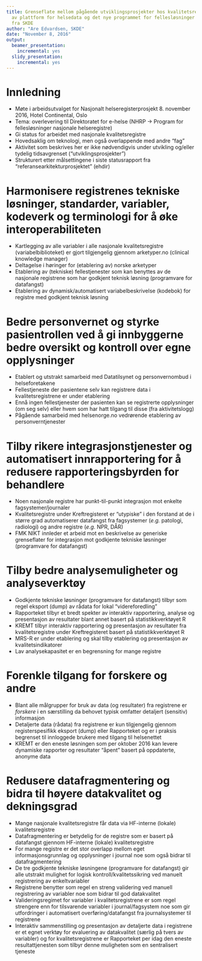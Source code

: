 ```yaml
---
title: Grenseflate mellom pågående utviklingsprosjekter hos kvalitetsregistrene, utvikling
  av plattform for helsedata og det nye programmet for fellesløsninger -- innspill
  fra SKDE
author: "Are Edvardsen, SKDE"
date: "November 8, 2016"
output:
  beamer_presentation:
    incremental: yes
  slidy_presentation:
    incremental: yes
---
```


# Innledning

- Møte i arbeidsutvalget for Nasjonalt helseregisterprosjekt 8. november 2016, Hotel Continental, Oslo
- Tema: overlevering til Direktoratet for e-helse (NHRP -> Program for fellesløsninger nasjonale helseregistre)
- Gi status for arbeidet med nasjonale kvalitetsregistre
- Hovedsaklig om teknologi, men også overlappende med andre "fag"
- Aktivitet som beskrives her er ikke nødvendigvis under utvikling og/eller tydelig tidsavgrenset ("utviklingsprosjekter")
- Strukturert etter målsettingene i siste statusrapport fra "referansearkitekturprosjektet" (ehdir)


# Harmonisere registrenes tekniske løsninger, standarder, variabler, kodeverk og terminologi for å øke interoperabiliteten

- Kartlegging av alle variabler i alle nasjonale kvalitetsregistre (variabelbiblioteket) er gjort tilgjengelig gjennom arketyper.no (clinical knowledge manager)
- Deltagelse i høringer for (etablering av) norske arketyper
- Etablering av (tekniske) fellestjenester som kan benyttes av de nasjonale registrene som har godkjent teknisk løsning (programvare for datafangst)
- Etablering av dynamisk/automatisert variabelbeskrivelse (kodebok) for registre med godkjent teknisk løsning


# Bedre personvernet og styrke pasientrollen ved å gi innbyggerne bedre oversikt og kontroll over egne opplysninger

- Etablert og utstrakt samarbeid med Datatilsynet og personvernombud i helseforetakene
- Fellestjeneste der pasientene selv kan registrere data i kvalitetsregistrene er under etablering
- Ennå ingen fellestjenester der pasienten kan se registrerte opplysninger (om seg selv) eller hvem som har hatt tilgang til disse (fra aktivitetslogg)
- Pågående samarbeid med helsenorge.no vedrørende etablering av personverntjenester


# Tilby rikere integrasjonstjenester og automatisert innrapportering for å redusere rapporteringsbyrden for behandlere

- Noen nasjonale registre har punkt-til-punkt integrasjon mot enkelte fagsystemer/journaler
- Kvalitetsregistre under Kreftregisteret er "utypiske" i den forstand at de i større grad automatiserer datafangst fra fagsystemer (_e.g._ patologi, radiologi) og andre registre (_e.g._ NPR, DÅR)
- FMK NIKT innleder et arbeid mot en beskrivelse av generiske grenseflater for integrasjon mot godkjente tekniske løsninger (programvare for datafangst)


# Tilby bedre analysemuligheter og analyseverktøy

- Godkjente tekniske løsninger (programvare for datafangst) tilbyr som regel eksport (dump) av rådata for lokal "videreforedling"
- Rapporteket tilbyr et bredt spekter av interaktiv rapportering, analyse og presentasjon av resultater blant annet basert på statistikkverktøyet R
- KREMT tilbyr interaktiv rapportering og presentasjon av resultater fra kvalitetsregistre under Kreftregisteret basert på statistikkverktøyet R
- MRS-R er under etablering og skal tilby etablering og presentasjon av kvalitetsindikatorer
- Lav analysekapasitet er en begrensning for mange registre


# Forenkle tilgang for forskere og andre

- Blant alle målgrupper for bruk av data (og resultater) fra registrene er *forskere* i en særstilling da behovet typisk omfatter detaljert (sensitiv) informasjon
- Detaljerte data (rådata) fra registrene er kun tilgjengelig gjennom registerspesifikk eksport (dump) eller Rapporteket og er i praksis begrenset til innloggede brukere med tilgang til helsenettet
- KREMT er den eneste løsningen som per oktober 2016 kan levere dynamiske rapporter og resultater "åpent" basert på oppdaterte, anonyme data


# Redusere datafragmentering og bidra til høyere datakvalitet og dekningsgrad

- Mange nasjonale kvalitetsregistre får data via HF-interne (lokale) kvalitetsregistre
- Datafragmentering er betydelig for de registre som er basert på datafangst gjennom HF-interne (lokale) kvalitetsregistre
- For mange registre er det stor overlapp mellom eget informasjonsgrunnlag og opplysninger i journal noe som også bidrar til datafragmentering
- De tre godkjente tekniske løsningene (programvare for datafangst) gir alle utstrakt mulighet for logisk kontroll/kvalitetssikring ved manuelt registrering av enkeltvariabler
- Registrene benytter som regel en streng validering ved manuell registrering av variabler noe som bidrar til god datakvalitet
- Valideringsregimet for variabler i kvalitetsregistrene er som regel strengere enn for tilsvarende variabler i journal/fagsystem noe som gir utfordringer i automatisert overføring/datafangst fra journalsystemer til registrene 
- Interaktiv sammenstilling og presentasjon av detaljerte data i registrene er et egnet verktøy for evaluering av datakvalitet (særlig på tvers av variabler) og for kvalitetsregistrene er Rapporteket per idag den eneste resultattjenesten som tilbyr denne muligheten som en sentralisert tjeneste
